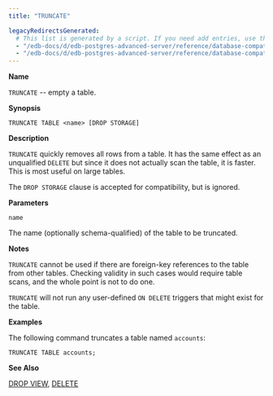 ```yaml
---
title: "TRUNCATE"

legacyRedirectsGenerated:
  # This list is generated by a script. If you need add entries, use the `legacyRedirects` key.
  - "/edb-docs/d/edb-postgres-advanced-server/reference/database-compatibility-for-oracle-developers-sql-guide/13/truncate.html"
  - "/edb-docs/d/edb-postgres-advanced-server/reference/database-compatibility-for-oracle-developers-sql-guide/latest/truncate.html"
---
```


<div id="truncate" class="registered_link"></div>

**Name**

`TRUNCATE` -- empty a table.

**Synopsis**

```text
TRUNCATE TABLE <name> [DROP STORAGE]
```

**Description**

`TRUNCATE` quickly removes all rows from a table. It has the same effect as an unqualified `DELETE` but since it does not actually scan the table, it is faster. This is most useful on large tables.

The `DROP STORAGE` clause is accepted for compatibility, but is ignored.

**Parameters**

`name`

 The name (optionally schema-qualified) of the table to be truncated.

**Notes**

`TRUNCATE` cannot be used if there are foreign-key references to the table from other tables. Checking validity in such cases would require table scans, and the whole point is not to do one.

`TRUNCATE` will not run any user-defined `ON DELETE` triggers that might exist for the table.

**Examples**

The following command truncates a table named `accounts`:

```text
TRUNCATE TABLE accounts;
```

**See Also**

[DROP VIEW](62_drop_view/#drop_view), [DELETE](44_delete/#delete)
